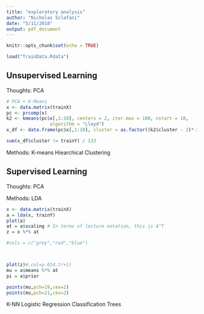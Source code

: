 ```yaml
---
title: "exploratory analysis"
author: "Nicholas Sclafani"
date: "5/11/2018"
output: pdf_document
---
```


```r
knitr::opts_chunk$set(echo = TRUE)
```

```r
load("TrainData.Rdata")
```

## Unsupervised Learning

Thoughts: 
  PCA 
  
```r
# PCA + K-Means
x <- data.matrix(trainX)
pc <- prcomp(x)
k2 <- kmeans(pc$x[,1:10], centers = 2, iter.max = 100, nstart = 10, 
                algorithm = "Lloyd")
x_df <- data.frame(pc$x[,1:10], cluster = as.factor((k2$cluster - 2)*-1))

sum(x_df$cluster != trainY) / 133
```
  
Methods:
  K-means 
  Hiearchical Clustering 
  
## Supervised Learning

Thoughts:
  PCA
  
Methods:
  LDA
```r
x <- data.matrix(trainX)
a = lda(x, trainY)
plot(a)
at = a$scaling # In terms of lecture notation, this is A^T 
z = x %*% at

#cols = c("grey","red","blue")



plot(z)#,col=y.014.tr+1)
mu = a$means %*% at
pi = a$prior

points(mu,pch=19,cex=2)
points(mu,pch=21,cex=2)
```
  K-NN
  Logistic Regression
  Classification Trees
  
  